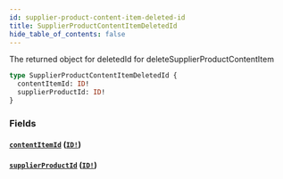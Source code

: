 ```yaml
---
id: supplier-product-content-item-deleted-id
title: SupplierProductContentItemDeletedId
hide_table_of_contents: false
---
```



The returned object for deletedId for deleteSupplierProductContentItem

```graphql
type SupplierProductContentItemDeletedId {
  contentItemId: ID!
  supplierProductId: ID!
}
```


### Fields

#### [`contentItemId`](#) ([`ID!`](/developers/supplier-apis/supply-api/graphql/reference/scalars/id))




#### [`supplierProductId`](#) ([`ID!`](/developers/supplier-apis/supply-api/graphql/reference/scalars/id))






